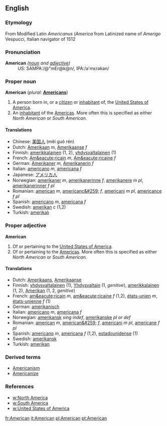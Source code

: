 ==English==

===Etymology===
From Modified Latin ''Americanus'' (''America'' from Latinized name of ''Amerigo'' Vespucci, Italian navigator of 1512

===Pronunciation===
;'''American''' ''([[noun]] and [[adjective]])''
:US: SAMPA:/@"mEr@k@n/, IPA:/&#601;'m&#603;r&#601;k&#601;n/

===Proper noun===
'''American'''  (''plural:'' '''[[Americans]]''')
# A person born in, or a [[citizen]] or [[inhabitant]] of, the [[United States of America]].
# An [[inhabitant]] of the [[America]]s.  More often this is specified as either ''North American'' or ''South American.''

==== Translations ====
*Chinese: [[美国人]] (měi guó rén)
*Dutch: [[Amerikaan]] ''m'', [[Amerikaanse]] ''f''
*Finnish: [[amerikkalainen]] (1, 2), [[yhdysvaltalainen]] (1)
*French: [[Am&eacute;ricain]] ''m'', [[Am&eacute;ricaine]] ''f''
*German: [[Amerikaner]] ''m'', [[Amerikanerin]] ''f''
*Italian: [[americano]] ''m'', [[americana#Italian|americana]] ''f''
*Japanese: [[アメリカ人]]
*Norwegian: [[amerikaner]] ''m'', [[amerikanerinne]] ''f'', [[amerikanere]] ''m pl'', [[amerikanerinner]] ''f pl''
*Romanian: [[american]] ''m'', [[americanc&#259;]] ''f'', [[americani]] ''m pl'', [[americance]] ''f pl''
*Spanish: [[americano]] ''m'', [[americana#Spanish|americana]] ''f''
*Swedish: [[amerikan]] ''c'' (1,2)
*Turkish: [[amerikalı]]

===Proper adjective===
;'''American'''
# Of or pertaining to the [[United States of America]].
# Of or pertaining to the [[America]]s.  More often this is specified as either ''North American'' or ''South American.''

==== Translations ====
*Dutch: [[Amerikaans]], [[Amerikaanse]]
*Finnish: [[yhdysvaltalainen]] (1), [[Yhdysvallat|Yhdysvaltain]] (1, ''genitive''), [[amerikkalainen]] (1, 2), [[Amerikka|Amerikan]] (1, 2, ''genitive'')
*French: [[am&eacute;ricain]] ''m'', [[am&eacute;ricaine]] ''f'' (1,2), [[états-unien]] ''m'', [[états-unienne]] ''f'' (1)
*German: [[amerikanisch]]
*Italian: [[americano]] ''m'', [[americana]] ''f''
*Norwegian: [[amerikansk]] ''sing indef'', [[amerikanske]] ''pl or def''
*Romanian: [[american]] ''m'', [[american&#259;]] ''f'', [[americani]] ''m pl'', [[americane]] ''f pl''
*Spanish: [[americano]] ''m'', [[americana]] ''f'' (1,2), [[estadounidense]] (1)
*Swedish: [[amerikansk]]
*Turkish: [[amerikan]]

===Derived terms===
*[[Americanism]]
*[[Americanize]]

=== References ===
*[[w:North America]]
*[[w:South America]]
*[[w:United States of America]]

[[fr:American]]
[[it:American]]
[[pl:American]]
[[pt:American]]
